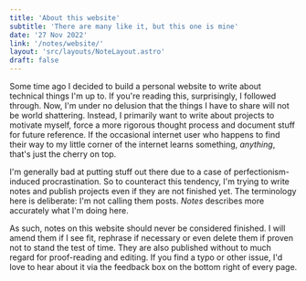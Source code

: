 ```yaml
---
title: 'About this website'
subtitle: 'There are many like it, but this one is mine'
date: '27 Nov 2022'
link: '/notes/website/'
layout: 'src/layouts/NoteLayout.astro'
draft: false
---
```


Some time ago I decided to build a personal website to write about technical things I'm up to. If
you're reading this, surprisingly, I followed through. Now, I'm under no delusion that the things I
have to share will not be world shattering. Instead, I primarily want to write about projects to
motivate myself, force a more rigorous thought process and document stuff for future reference. If
the occasional internet user who happens to find their way to my little corner of the internet
learns something, _anything_, that's just the cherry on top.

I'm generally bad at putting stuff out there due to a case of perfectionism-induced procrastination.
So to counteract this tendency, I'm trying to write notes and publish projects even if they are not
finished yet. The terminology here is deliberate: I'm not calling them posts. _Notes_ describes more
accurately what I'm doing here.

As such, notes on this website should never be considered finished. I will amend them if I see
fit, rephrase if necessary or even delete them if proven not to stand the test of time. They
are also published without to much regard for proof-reading and editing. If you find a typo or
other issue, I'd love to hear about it via the feedback box on the bottom right of every page.

